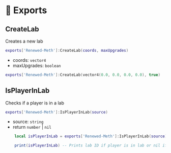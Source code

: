 # 💊 Exports

## CreateLab

Creates a new lab

```lua copy
exports['Renewed-Meth']:CreateLab(coords, maxUpgrades)
```

- coords: `vector4`
- maxUpgrades: `boolean`

```lua copy
exports['Renewed-Meth']:CreateLab(vector4(0.0, 0.0, 0.0, 0.0), true)
```


## IsPlayerInLab

Checks if a player is in a lab

```lua copy
exports['Renewed-Meth']:IsPlayerInLab(source)
```

- source: `string`
- return `number` | `nil`

```lua copy
    local isPlayerInLab = exports['Renewed-Meth']:IsPlayerInLab(source)

    print(isPlayerInLab) -- Prints lab ID if player is in lab or nil if player is not in lab
```
